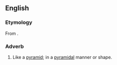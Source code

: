==English==

===Etymology===
From {{suffix|en|pyramidal|ly}}.

===Adverb===
{{en-adv|-}}

# Like a [[pyramid]]; in a [[pyramidal]] manner or shape.